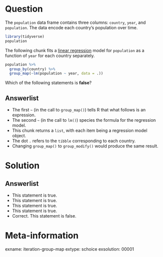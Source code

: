 Question
========

The `population` data frame contains three columns: `country`, `year`, and `population`.
The data encode each country's population over time. 

```r
library(tidyverse)
population
```

The following chunk fits a [linear regression](https://en.wikipedia.org/wiki/Linear_regression) model for `population` as a function of `year` for each country separately. 

```r
population %>%
  group_by(country) %>%
  group_map(~lm(population ~ year, data = .))
```

Which of the following statements is **false**?

Answerlist
----------
* The first `~` (in the call to `group_map()`) tells R that what follows is an expression. 
* The second `~` (in the call to `lm()`) species the formula for the regression model. 
* This chunk returns a `list`, with each item being a regression model object. 
* The dot `.` refers to the `tibble` corresponding to each country. 
* Changing `group_map()` to `group_modify()` would produce the same result.

Solution
========

Answerlist
----------
* This statement is true.
* This statement is true.
* This statement is true.
* This statement is true.
* Correct. This statement is false.

Meta-information
================
exname: iteration-group-map
extype: schoice
exsolution: 00001
